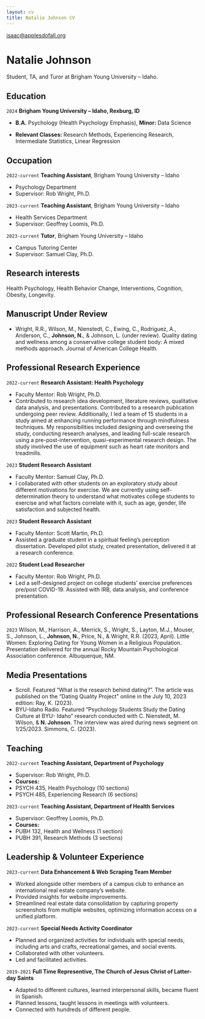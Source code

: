 ```yaml
---
layout: cv
title: Natalie Johnson CV
---
```


<div id="webaddress">
<a href="natalielinford777@gmail.com">isaac@applesdofall.org</a>

</div>


# Natalie Johnson
Student, TA, and Turor at Brigham Young University – Idaho.



## Education

`2024`
__Brigham Young University – Idaho, Rexburg, ID__

- __B.A.__ Psychology (Health Psychology Emphasis), __Minor:__
Data Science

- __Relevant Classes:__ Research Methods, Experiencing
Research, Intermediate Statistics, Linear Regression



## Occupation

`2022-current`
__Teaching Assistant__, Brigham Young University – Idaho

- Psychology Department
- Supervisor: Rob Wright, Ph.D.

`2023-current`
__Teaching Assistant__, Brigham Young University – Idaho

- Health Services Department
- Supervisor: Geoffrey Loomis, Ph.D.

`2023-current`
__Tutor__, Brigham Young University – Idaho

- Campus Tutoring Center
- Supervisor: Samuel Clay, Ph.D.



## Research interests

Health Psychology, Health Behavior Change, Interventions, Cognition, Obesity, Longevity.



## Manuscript Under Review

- Wright, R.R., Wilson, M., Nienstedt, C., Ewing, C., Rodriguez, A., Anderson, C., __Johnson, N.__, &
Johnson, L. (under review). Quality dating and wellness among a conservative college
student body: A mixed methods approach. Journal of American College Health.



## Professional Research Experience

`2022-current`
__Research Assistant: Health Psychology__

- Faculty Mentor: Rob Wright, Ph.D.
- Contributed to research idea development, literature reviews, qualitative data analysis, and presentations. Contributed to a research publication undergoing peer review. Additionally, I led a team of 15 students in a study aimed at enhancing running performance through mindfulness techniques. My responsibilities included designing and overseeing the study, conducting research analyses, and leading full-scale research using a pre-post-intervention, quasi-experimental research design. The study involved the use of equipment such as heart rate monitors and treadmills.

`2023`
__Student Research Assistant__

- Faculty Mentor: Samuel Clay, Ph.D.
- I collaborated with other students on an exploratory study about different motivations for exercise. We are currently using self-determination theory to understand what motivates college students to exercise and what factors correlate with it, such as age, gender, life satisfaction and subjected health.

`2023`
__Student Research Assistant__

- Faculty Mentor: Scott Martin, Ph.D.
- Assisted a graduate student in a spiritual feeling’s perception dissertation. Developed pilot study, created presentation, delivered it at a research conference.

`2022`
__Student Lead Researcher__

- Faculty Mentor: Rob Wright, Ph.D.
- Led a self-designed project on college students' exercise preferences pre/post COVID-19. Assisted with IRB, data analysis, and conference presentation.



## Professional Research Conference Presentations

`2023`
Wilson, M., Harrison, A., Merrick, S., Wright, S., Layton, M.J., Mouser, S., Johnson, L., __Johnson, N.__,
Price, N., & Wright, R.R. (2023, April). Little Women: Exploring Dating for Young
Women in a Religious Population. Presentation delivered for the annual Rocky Mountain
Psychological Association conference. Albuquerque, NM.



## Media Presentations

- Scroll. Featured “What is the research behind dating?”. The article was published on the “Dating Quality Project” online in the July 10, 2023 edition: Ray, K. (2023).
- BYU-Idaho Radio. Featured “Psychology Students Study the Dating Culture at BYU- Idaho” research conducted with C. Nienstedt, M. Wilson, & __N. Johnson__. The interview was aired during news segment on 1/25/2023. Simmons, C. (2023).



## Teaching

`2022-current`
__Teaching Assistant, Department of Psychology__

- Supervisor: Rob Wright, Ph.D.
- __Courses:__
- PSYCH 435, Health Psychology (10 sections)
- PSYCH 485, Experiencing Research (6 sections)

`2023-current`
__Teaching Assistant, Department of Health Services__

- Supervisor: Geoffrey Loomis, Ph.D.
- __Courses:__
- PUBH 132, Health and Wellness (1 section)
- PUBH 391, Research Methods (3 sections)



## Leadership & Volunteer Experience

`2023-current`
__Data Enhancement & Web Scraping Team Member__

- Worked alongside other members of a campus club to enhance an international real estate company's website.
- Provided insights for website improvements.
- Streamlined real estate data consolidation by capturing property screenshots from multiple websites, optimizing information access on a unified platform.

`2023-current`
__Special Needs Activity Coordinator__

- Planned and organized activities for individuals with special needs, including arts and crafts, recreational games, and social events.
- Collaborated with other volunteers.
- Led and facilitated activities.

`2019-2021`
__Full Time Representive, The Church of Jesus Christ of Latter-day Saints__

- Adapted to different cultures, learned interpersonal skills, became fluent in Spanish.
- Planned lessons, taught lessons in meetings with volunteers.
- Connected with hundreds of different people.

<!-- ### Footer

Last updated: May 2013 -->